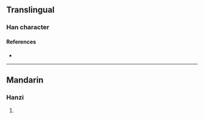 {{character info}}
==Translingual==

===Han character===
{{Han char|rn=96|rad=玉|as=08|sn=12|four=16141|canj=MGAYK|ids=⿰𤣩旻}}

====References====
* {{Han ref|kx=0734.130|dkj=21052|hdz=21122.020|uh=741D|ud=29725|bh=DAA7|bd=55975}}

----

==Mandarin==

===Hanzi===
{{cmn-hanzi|pin=[[wén]] ([[wen2]])|wg=wen<sup>2</sup>}}

# {{rfdef|cmn|sort=玉08}}